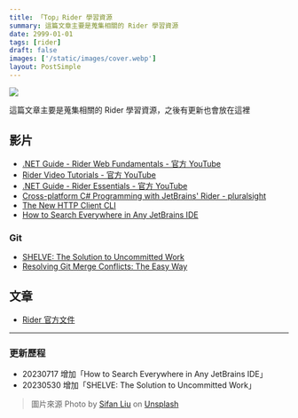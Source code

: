 ```yaml
---
title: 「Top」Rider 學習資源
summary: 這篇文章主要是蒐集相關的 Rider 學習資源
date: 2999-01-01
tags: [rider]
draft: false
images: ['/static/images/cover.webp']
layout: PostSimple
---
```


![](/static/images/cover.webp)

這篇文章主要是蒐集相關的 Rider 學習資源，之後有更新也會放在這裡

## 影片

- [.NET Guide - Rider Web Fundamentals - 官方 YouTube](https://www.youtube.com/playlist?list=PLQ176FUIyIUaLlrnDoeSgVst3XV_iQIMQ)
- [Rider Video Tutorials - 官方 YouTube](https://www.youtube.com/playlist?list=PLQ176FUIyIUY8gxZkEYRa0SM8JyFsUT1v)
- [.NET Guide - Rider Essentials - 官方 YouTube](https://www.youtube.com/playlist?list=PLQ176FUIyIUa9YhrRUPS8OTxq5G3l26IY)
- [Cross-platform C# Programming with JetBrains' Rider - pluralsight](https://app.pluralsight.com/library/courses/csharp-jetbrains-rider-cross-platform-programming/table-of-contents)
- [The New HTTP Client CLI](https://www.youtube.com/watch?v=mwiHAukbWjM)
- [How to Search Everywhere in Any JetBrains IDE](https://www.youtube.com/watch?v=nzDgYoDgWGE)

### Git

- [SHELVE: The Solution to Uncommitted Work](https://www.youtube.com/watch?v=L02P_Qa62oQ)
- [Resolving Git Merge Conflicts: The Easy Way](https://www.youtube.com/watch?v=mSfq1SoMocg)

## 文章

- [Rider 官方文件](https://www.jetbrains.com/help/rider/Introduction.html)

---

### 更新歷程

- 20230717 增加「How to Search Everywhere in Any JetBrains IDE」
- 20230530 增加「SHELVE: The Solution to Uncommitted Work」

> 圖片來源 Photo by [Sifan Liu](https://unsplash.com/fansi_sifan?utm_source=unsplash&utm_medium=referral&utm_content=creditCopyText) on [Unsplash](https://unsplash.com/photos/sl_oGl--GrY?utm_source=unsplash&utm_medium=referral&utm_content=creditCopyText)
